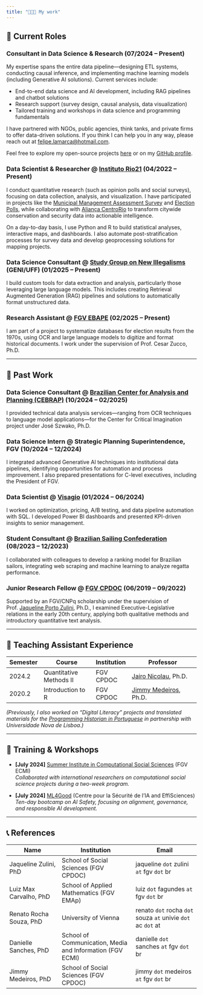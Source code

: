 ```yaml
---
title: "👨🏻‍💻 My work"
---
```


## 💼 Current Roles

### Consultant in Data Science & Research (07/2024 – Present)

My expertise spans the entire data pipeline—designing ETL systems, conducting causal inference, and implementing machine learning models (including Generative AI solutions). Current services include:

- End-to-end data science and AI development, including RAG pipelines and chatbot solutions
- Research support (survey design, causal analysis, data visualization)
- Tailored training and workshops in data science and programming fundamentals

I have partnered with NGOs, public agencies, think tanks, and private firms to offer data-driven solutions. If you think I can help you in any way, please reach out at [felipe.lamarca@hotmail.com](mailto:felipe.lamarca@hotmail.com).

Feel free to explore my open-source projects [here](../projects/projects.qmd) or on my [GitHub profile](https://github.com/felipelmc).

### Data Scientist & Researcher @ [Instituto Rio21](https://rio21.org/) (04/2022 – Present)

I conduct quantitative research (such as opinion polls and social surveys), focusing on data collection, analysis, and visualization. I have participated in projects like the [Municipal Management Assessment Survey](https://drive.google.com/file/d/1nUVQnHgi2kvHHau5rcxC-5DzTkeuOk75/view?usp=sharing) and [Election Polls](https://drive.google.com/file/d/1Q1y1tIzLF4i6bh9W0K6SvRm_XvSt4ISr/view?usp=sharing), while collaborating with [Aliança CentroRio](https://alianca-cidade.org/) to transform citywide conservation and security data into actionable intelligence.  

On a day-to-day basis, I use Python and R to build statistical analyses, interactive maps, and dashboards. I also automate post-stratification processes for survey data and develop geoprocessing solutions for mapping projects.

### Data Science Consultant @ [Study Group on New Illegalisms](https://geni.uff.br/) (GENI/UFF) (01/2025 – Present)

I build custom tools for data extraction and analysis, particularly those leveraging large language models. This includes creating Retrieval Augmented Generation (RAG) pipelines and solutions to automatically format unstructured data.

### Research Assistant @ [FGV EBAPE](https://ebape.fgv.br/en) (02/2025 – Present)

I am part of a project to systematize databases for election results from the 1970s, using OCR and large language models to digitize and format historical documents. I work under the supervision of Prof. Cesar Zucco, Ph.D.

---

## 📁 Past Work

### Data Science Consultant @ [Brazilian Center for Analysis and Planning (CEBRAP)](https://cebrap.org.br/) (10/2024 – 02/2025)
I provided technical data analysis services—ranging from OCR techniques to language model applications—for the Center for Critical Imagination project under José Szwako, Ph.D.

### Data Science Intern @ Strategic Planning Superintendence, FGV (10/2024 – 12/2024)
I integrated advanced Generative AI techniques into institutional data pipelines, identifying opportunities for automation and process improvement. I also prepared presentations for C-level executives, including the President of FGV.

### Data Scientist @ [Visagio](https://visagio.com/en/home/) (01/2024 – 06/2024)
I worked on optimization, pricing, A/B testing, and data pipeline automation with SQL. I developed Power BI dashboards and presented KPI-driven insights to senior management.

### Student Consultant @ [Brazilian Sailing Confederation](https://www.cbvela.org.br/) (08/2023 – 12/2023)
I collaborated with colleagues to develop a ranking model for Brazilian sailors, integrating web scraping and machine learning to analyze regatta performance.

### Junior Research Fellow @ [FGV CPDOC](https://cpdoc.fgv.br/en) (06/2019 – 09/2022)
Supported by an FGV/CNPq scholarship under the supervision of Prof. [Jaqueline Porto Zulini](https://cpdoc.fgv.br/equipe/jaquelinezulini), Ph.D., I examined Executive-Legislative relations in the early 20th century, applying both qualitative methods and introductory quantitative text analysis.

---

## 🏫 Teaching Assistant Experience

| Semester | Course                          | Institution      | Professor                                    |
|----------|--------------------------------|------------------|----------------------------------------------|
| 2024.2   | Quantitative Methods II        | FGV CPDOC        | [Jairo Nicolau](https://cpdoc.fgv.br/equipe/jaironicolau), Ph.D. |
| 2020.2   | Introduction to R              | FGV CPDOC        | [Jimmy Medeiros](https://cpdoc.fgv.br/equipe/JimmyMedeiros), Ph.D. |

*(Previously, I also worked on “Digital Literacy” projects and translated materials for the [Programming Historian in Portuguese](https://programminghistorian.org/pt/) in partnership with Universidade Nova de Lisboa.)*

---

## 📜 Training & Workshops

- **[July 2024]** [Summer Institute in Computational Social Sciences](https://sicss.io/2024/fgv-ecmi-brazil/) (FGV ECMI)  
  *Collaborated with international researchers on computational social science projects during a two-week program.*

- **[July 2024]** [ML4Good](https://www.ml4good.org/) (Centre pour la Sécurité de l'IA and EffiSciences)  
  *Ten-day bootcamp on AI Safety, focusing on alignment, governance, and responsible AI development.*

--- 

## 📞 References

| Name                      | Institution                           | Email                           |
|---------------------------|--------------------------------------|---------------------------------|
| Jaqueline Zulini, PhD | School of Social Sciences (FGV CPDOC) | jaqueline `dot` zulini `at` fgv `dot` br |
| Luiz Max Carvalho, PhD | School of Applied Mathematics (FGV EMAp) | luiz `dot` fagundes `at` fgv `dot` br |
| Renato Rocha Souza, PhD | University of Vienna | renato `dot` rocha `dot` souza `at` univie `dot` ac `dot` at |
| Danielle Sanches, PhD | School of Communication, Media and Information (FGV ECMI) | danielle `dot` sanches `at` fgv `dot` br |
| Jimmy Medeiros, PhD | School of Social Sciences (FGV CPDOC) | jimmy `dot` medeiros `at` fgv `dot` br |
